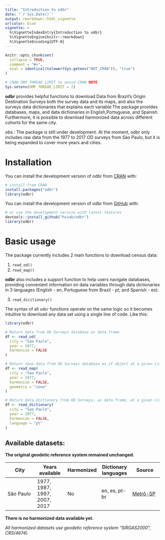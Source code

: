 ```yaml
---
title: "Introduction to odbr"
date: "`r Sys.Date()`"
output: rmarkdown::html_vignette
urlcolor: blue
vignette: >
  %\VignetteIndexEntry{Introduction to odbr}
  %\VignetteEngine{knitr::rmarkdown}
  %\VignetteEncoding{UTF-8}
---
```


```r
knitr::opts_chunk$set(
  collapse = TRUE,
  comment = "#>",
  eval = identical(tolower(Sys.getenv("NOT_CRAN")), "true")
)

# CRAN OMP THREAD LIMIT to avoid CRAN NOTE
Sys.setenv(OMP_THREAD_LIMIT = 2)
```

**odbr** provides helpful functions to download Data from Brazil's Origin 
Destination Surveys both the survey data and its maps, and also the surveys data
dictionaries that explains each variable.The package provides databases, maps, 
and data dictionaries in English,Portuguese, and Spanish. Furthermore, it is 
possible to download harmonized data across different cohorts for the same city.


*obs.:* The package is still under development. At the moment, odbr only
includes raw data from the 1977 to 2017 OD surveys from São Paulo, but it is
being expanded to cover more years and cities.


# Installation

You can install the development version of odbr from
[CRAN](https://CRAN.R-project.org/package=odbr) with:

``` r
# install from CRAN
install.packages("odbr")
library(odbr)
```

You can install the development version of odbr from
[GitHub](https://github.com/) with:

``` r
# or use the development version with latest features
devtools::install_github("hsvab/odbr")
library(odbr)
```

# Basic usage

The package currently includes 2 main functions to download census data:

1. `read_od()`
2. `read_map()`


**odbr** also includes a support function to help users navigate databases,
providing convenient information on data variables through data dictionaries in
3 languages (English - en, Portuguese from Brazil - pt, and Spanish - es):

3. `read_dicitionary()`

The syntax of all `odbr` functions operate on the same logic so it becomes
intuitive to download any data set using a single line of code. Like this:

```r
library(odbr)

# Return data from OD Surveys database as data.frame
df <- read_od(
  city = "Sao Paulo",
  year = 1977,
  harmonize = FALSE
)

# Return zone data from OD Surveys database as sf object at a given city and year
df <- read_map(
  city = "Sao Paulo",
  year = 1977,
  harmonize = FALSE,
  geometry = "zone"
)

# Return data dictionary from OD Surveys, as data.frame, at a given city and year
df <- read_dictionary(
  city = "Sao Paulo",
  year = 1977,
  harmonize = FALSE,
  language = "pt"
)
```


## Available datasets:

**The original geodetic reference system remained unchanged.**

|City|Years available| Harmonized |Dictionary languages | Source|
|-----|-----|-----|-----|-----|
|São Paulo| 1977, 1987, 1997, 2007, 2017 | No | en, es, pt-br | [Metrô-SP](https://transparencia.metrosp.com.br/dataset/pesquisa-origem-e-destino)


**There is no harmonized data available yet.**

*All harmonized datasets use geodetic reference system "SIRGAS2000", CRS(4674).*

